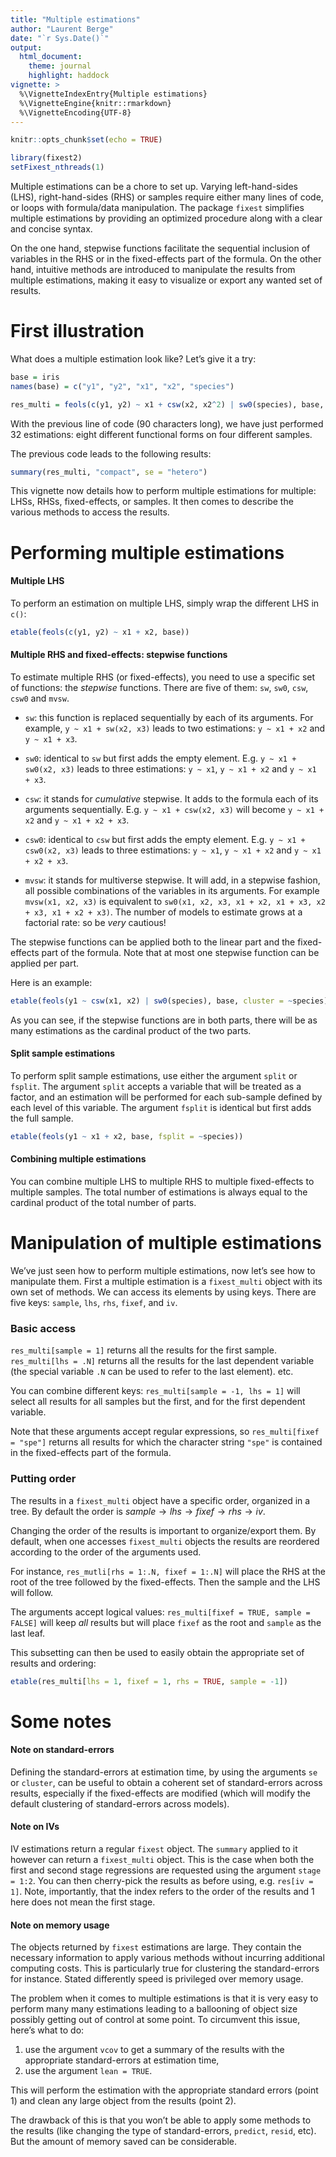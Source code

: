 ```yaml
---
title: "Multiple estimations"
author: "Laurent Berge"
date: "`r Sys.Date()`"
output: 
  html_document:
    theme: journal
    highlight: haddock
vignette: >
  %\VignetteIndexEntry{Multiple estimations}
  %\VignetteEngine{knitr::rmarkdown}
  %\VignetteEncoding{UTF-8}
---
```


```r
knitr::opts_chunk$set(echo = TRUE)

library(fixest2)
setFixest_nthreads(1)
```

Multiple estimations can be a chore to set up. Varying left-hand-sides (LHS), right-hand-sides (RHS) or samples require either many lines of code, or loops with formula/data manipulation. The package `fixest` simplifies multiple estimations by providing an optimized procedure along with a clear and concise syntax.

On the one hand, stepwise functions facilitate the sequential inclusion of variables in the RHS or in the fixed-effects part of the formula. On the other hand, intuitive methods are introduced to manipulate the results from multiple estimations, making it easy to visualize or export any wanted set of results.

# First illustration

What does a multiple estimation look like? Let's give it a try:

```r
base = iris
names(base) = c("y1", "y2", "x1", "x2", "species")

res_multi = feols(c(y1, y2) ~ x1 + csw(x2, x2^2) | sw0(species), base, fsplit = ~species)
```

With the previous line of code (90 characters long), we have just performed 32 estimations: eight different functional forms on four different samples. 

The previous code leads to the following results:

```r
summary(res_multi, "compact", se = "hetero")
```

This vignette now details how to perform multiple estimations for multiple: LHSs, RHSs, fixed-effects, or samples. It then comes to describe the various methods to access the results.


# Performing multiple estimations

#### Multiple LHS

To perform an estimation on multiple LHS, simply wrap the different LHS in `c()`:

```r
etable(feols(c(y1, y2) ~ x1 + x2, base))
```


#### Multiple RHS and fixed-effects: stepwise functions

To estimate multiple RHS (or fixed-effects), you need to use a specific set of functions: the *stepwise* functions. There are five of them: `sw`, `sw0`, `csw`, `csw0` and `mvsw`.

 - `sw`: this function is replaced sequentially by each of its arguments. For example, `y ~ x1 + sw(x2, x3)` leads to two estimations: `y ~ x1 + x2` and `y ~ x1 + x3`.
    
 - `sw0`: identical to `sw` but first adds the empty element. E.g.  `y ~ x1 + sw0(x2, x3)` leads to three estimations: `y ~ x1`, `y ~ x1 + x2` and `y ~ x1 + x3`.
    
 - `csw`: it stands for *cumulative* stepwise. It adds to the formula each of its arguments sequentially. E.g. `y ~ x1 + csw(x2, x3)` will become `y ~ x1 + x2` and `y ~ x1 + x2 + x3`.
    
 - `csw0`: identical to `csw` but first adds the empty element. E.g.  `y ~ x1 + csw0(x2, x3)` leads to three estimations: `y ~ x1`, `y ~ x1 + x2` and `y ~ x1 + x2 + x3`.
 
 - `mvsw`: it stands for multiverse stepwise. It will add, in a stepwise fashion, all possible combinations of the variables in its arguments. For example `mvsw(x1, x2, x3)` is equivalent to `sw0(x1, x2, x3, x1 + x2, x1 + x3, x2 + x3, x1 + x2 + x3)`. The number of models to estimate grows at a factorial rate: so be *very* cautious!

The stepwise functions can be applied both to the linear part and the fixed-effects part of the formula. Note that at most one stepwise function can be applied per part. 

Here is an example:

```r
etable(feols(y1 ~ csw(x1, x2) | sw0(species), base, cluster = ~species))
```

As you can see, if the stepwise functions are in both parts, there will be as many estimations as the cardinal product of the two parts. 

#### Split sample estimations

To perform split sample estimations, use either the argument `split` or `fsplit`. The argument `split` accepts a variable that will be treated as a factor, and an estimation will be performed for each sub-sample defined by each level of this variable. The argument `fsplit` is identical but first adds the full sample. 

```r
etable(feols(y1 ~ x1 + x2, base, fsplit = ~species))
```

#### Combining multiple estimations

You can combine multiple LHS to multiple RHS to multiple fixed-effects to multiple samples. The total number of estimations is always equal to the cardinal product of the total number of parts.


# Manipulation of multiple estimations

We've just seen how to perform multiple estimations, now let's see how to manipulate them. First a multiple estimation is a `fixest_multi` object with its own set of methods. We can access its elements by using keys. There are five keys: `sample`, `lhs`, `rhs`, `fixef`, and `iv`.

### Basic access

`res_multi[sample = 1]` returns all the results for the first sample. `res_multi[lhs = .N]` returns all the results for the last dependent variable (the special variable `.N` can be used to refer to the last element). etc.

You can combine different keys: `res_multi[sample = -1, lhs = 1]` will select all results for all samples but the first, and for the first dependent variable. 

Note that these arguments accept regular expressions, so `res_multi[fixef = "spe"]` returns all results for which the character string `"spe"` is contained in the fixed-effects part of the formula. 

### Putting order

The results in a `fixest_multi` object have a specific order, organized in a tree. By default the order is $sample \rightarrow lhs \rightarrow fixef \rightarrow rhs \rightarrow iv$.

Changing the order of the results is important to organize/export them. By default, when one accesses `fixest_multi` objects the results are reordered according to the order of the arguments used.

For instance, `res_mutli[rhs = 1:.N, fixef = 1:.N]` will place the RHS at the root of the tree followed by the fixed-effects. Then the sample and the LHS will follow. 

The arguments accept logical values: `res_multi[fixef = TRUE, sample = FALSE]` will keep *all* results but will place `fixef` as the root and `sample` as the last leaf.

This subsetting can then be used to easily obtain the appropriate set of results and ordering:

```r
etable(res_multi[lhs = 1, fixef = 1, rhs = TRUE, sample = -1])
```

# Some notes

#### Note on standard-errors

Defining the standard-errors at estimation time, by using the arguments `se` or `cluster`, can be useful to obtain a coherent set of standard-errors across results, especially if the fixed-effects are modified (which will modify the default clustering of standard-errors across models).

#### Note on IVs

IV estimations return a regular `fixest` object. The `summary` applied to it however can return a `fixest_multi` object. This is the case when both the first and second stage regressions are requested using the argument `stage = 1:2`. You can then cherry-pick the results as before using, e.g. `res[iv = 1]`. Note, importantly, that the index refers to the order of the results and 1 here does not mean the first stage. 


#### Note on memory usage

The objects returned by `fixest` estimations are large. They contain the necessary information to apply various methods without incurring additional computing costs. This is particularly true for clustering the standard-errors for instance. Stated differently speed is privileged over memory usage. 

The problem when it comes to multiple estimations is that it is very easy to perform many many estimations leading to a ballooning of object size possibly getting out of control at some point. To circumvent this issue, here's what to do: 

 1. use the argument `vcov` to get a summary of the results with the appropriate standard-errors at estimation time,
 2. use the argument `lean = TRUE`.
 
This will perform the estimation with the appropriate standard errors (point 1) and clean any large object from the results (point 2). 

The drawback of this is that you won't be able to apply some methods to the results (like changing the type of standard-errors, `predict`, `resid`, etc). But the amount of memory saved can be considerable. 



























